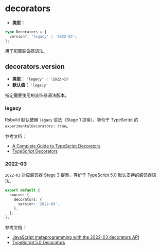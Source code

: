 # decorators

- **类型：**

```ts
type Decorators = {
  version?: 'legacy' | '2022-03';
};
```

用于配置装饰器语法。

## decorators.version

- **类型：** `'legacy' | '2022-03'`
- **默认值：** `'legacy'`

指定需要使用的装饰器语法版本。

### legacy

Rsbuild 默认使用 `legacy` 语法（Stage 1 提案），等价于 TypeScript 的 `experimentalDecorators: true`。

参考文档：

- [A Complete Guide to TypeScript Decorators](https://mirone.me/a-complete-guide-to-typescript-decorator/)
- [TypeScript Decorators](https://www.typescriptlang.org/docs/handbook/decorators.html)

### 2022-03

`2022-03` 对应装饰器 Stage 3 提案，等价于 TypeScript 5.0 默认支持的装饰器语法。

```ts title="rsbuild.config.ts"
export default {
  source: {
    decorators: {
      version: '2022-03',
    },
  },
};
```

参考文档：

- [JavaScript metaprogramming with the 2022-03 decorators API](https://2ality.com/2022/10/javascript-decorators.html)
- [TypeScript 5.0 Decorators](https://www.typescriptlang.org/docs/handbook/release-notes/typescript-5-0.html#decorators)
